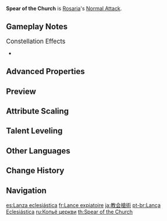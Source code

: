 {{Talent Infobox
|image         = Talent Spear of the Church.png
|character     = Rosaria
|type          = Normal Attack
|info          = '''Normal Attack'''<br />Performs up to 5 consecutive spear strikes.<br /><br />'''Charged Attack'''<br />Consumes a certain amount of Stamina to lunge forward, dealing damage to opponents along the way.<br /><br />'''Plunging Attack'''<br />Plunges from mid-air to strike the ground below, damaging opponents along the path and dealing [[AoE]] DMG upon impact.
|hit1          = 52.5–111.0%
|hit2          = 51.6–109.2%
|hit3          = 31.8–67.3%
|hit4          = 69.7–147.4%
|hit5          = 41.6–88.1%
|hit6          = 43–91.0%
|charged       = 136–289%
|chargedStamina= 25
|plunge        = 63.9–135.3%
|plungeLow     = 128–271%
|plungeHigh    = 160–338%
|scale_att1    = ATK
}}
'''Spear of the Church''' is [[Rosaria]]'s [[Normal Attack]].

==Gameplay Notes==
;<big>Constellation Effects</big>
*{{TalentNote|constellation|1|Unholy Revelation}}

==Advanced Properties==
{{Advanced Properties
|title   = Normal Attack 1-Hit
|gu      = 1U
|icdtag  = Normal Attack
|icdtype = 2.5s/3 Hits
|poise   = 48.8
|impulse = 3

|title2   = Normal Attack 2-Hit
|gu2      = 1U
|icdtag2  = Normal Attack
|icdtype2 = 2.5s/3 Hits
|poise2   = 48
|impulse2 = 3

|title3   = Normal Attack 3-Hit A
|gu3      = 1U
|icdtag3  = Normal Attack
|icdtype3 = 2.5s/3 Hits
|poise3   = 29.6
|impulse3 = 3

|title4   = Normal Attack 3-Hit B
|gu4      = 1U
|icdtag4  = Normal Attack
|icdtype4 = 2.5s/3 Hits
|poise4   = 29.6
|impulse4 = 3

|title5   = Normal Attack 4-Hit
|gu5      = 1U
|icdtag5  = Normal Attack
|icdtype5 = 2.5s/3 Hits
|poise5   = 64.8
|impulse5 = 4

|title6   = Normal Attack 5-Hit A
|gu6      = 1U
|icdtag6  = Normal Attack
|icdtype6 = 2.5s/3 Hits
|poise6   = 39.36
|impulse6 = 3

|title7   = Normal Attack 5-Hit B
|gu7      = 1U
|icdtag7  = Normal Attack
|icdtype7 = 2.5s/3 Hits
|poise7   = 39.36
|impulse7 = 6

|title8   = Charged Attack
|gu8      = 1U
|icdtag8  = Charged Attack
|icdtype8 = 0.5s
|poise8   = 120
|impulse8 = 5

|title9   = Plunging Attack Collision
|gu9      = 0U
|icdtag9  = none
|poise9   = 25
|impulse9 = 2

|title10   = Low Plunge
|gu10      = 1U
|icdtag10  = none
|poise10   = 100
|impulse10 = 4
|blunt10   = 1

|title11   = High Plunge
|gu11      = 1U
|icdtag11  = none
|poise11   = 150
|impulse11 = 7
|blunt11   = 1
}}

==Preview==
{{Preview
|file1    = Spear of the Church Normal Preview
|caption1 = Normal Attack

|file2    = Spear of the Church Charged Preview
|caption2 = Charged Attack

|file3    = Spear of the Church Plunge Preview
|caption3 = Plunging Attack
}}
{{clr}}

==Attribute Scaling==
{{Talent Scaling
|talentType=Normal Attack
|levels=11
|order=hit1,hit2,hit3,hit4,hit5,charged_title,charged,stamina,plunge_title,plunge,plungelow,plungehigh
|titles=1-Hit DMG (%),2-Hit DMG (%),3-Hit DMG (%),4-Hit DMG (%),5-Hit DMG (%),Charged Attack,Charged Attack DMG (%),Charged Attack Stamina Cost,Plunging Attack,Plunge DMG (%),Low Plunge DMG (%),High Plunge DMG (%)
|hit1_1=52.46
|hit1_2=56.73
|hit1_3=61
|hit1_4=67.1
|hit1_5=71.37
|hit1_6=76.25
|hit1_7=82.96
|hit1_8=89.67
|hit1_9=96.38
|hit1_10=103.7
|hit1_11=111.02
|hit2_1=51.6
|hit2_2=55.8
|hit2_3=60
|hit2_4=66
|hit2_5=70.2
|hit2_6=75
|hit2_7=81.6
|hit2_8=88.2
|hit2_9=94.8
|hit2_10=102
|hit2_11=109.2
|hit3_1=31.82×2
|hit3_2=34.41×2
|hit3_3=37×2
|hit3_4=40.7×2
|hit3_5=43.29×2
|hit3_6=46.25×2
|hit3_7=50.32×2
|hit3_8=54.39×2
|hit3_9=58.46×2
|hit3_10=62.9×2
|hit3_11=67.34×2
|hit4_1=69.66
|hit4_2=75.33
|hit4_3=81
|hit4_4=89.1
|hit4_5=94.77
|hit4_6=101.25
|hit4_7=110.16
|hit4_8=119.07
|hit4_9=127.98
|hit4_10=137.7
|hit4_11=147.42
|hit5_1=41.62+43
|hit5_2=45.01+46.5
|hit5_3=48.4+50
|hit5_4=53.24+55
|hit5_5=56.63+58.5
|hit5_6=60.5+62.5
|hit5_7=65.82+68
|hit5_8=71.15+73.5
|hit5_9=76.47+79
|hit5_10=82.28+85
|hit5_11=88.09+91
|charged_1=136.74
|charged_2=147.87
|charged_3=159
|charged_4=174.9
|charged_5=186.03
|charged_6=198.75
|charged_7=216.24
|charged_8=233.73
|charged_9=251.22
|charged_10=270.3
|charged_11=289.38
|stamina=25
|plunge_1=63.93
|plunge_2=69.14
|plunge_3=74.34
|plunge_4=81.77
|plunge_5=86.98
|plunge_6=92.92
|plunge_7=101.1
|plunge_8=109.28
|plunge_9=117.46
|plunge_10=126.38
|plunge_11=135.3
|plungelow_1=127.84
|plungelow_2=138.24
|plungelow_3=148.65
|plungelow_4=163.51
|plungelow_5=173.92
|plungelow_6=185.81
|plungelow_7=202.16
|plungelow_8=218.51
|plungelow_9=234.86
|plungelow_10=252.7
|plungelow_11=270.54
|plungehigh_1=159.68
|plungehigh_2=172.67
|plungehigh_3=185.67
|plungehigh_4=204.24
|plungehigh_5=217.23
|plungehigh_6=232.09
|plungehigh_7=252.51
|plungehigh_8=272.93
|plungehigh_9=293.36
|plungehigh_10=315.64
|plungehigh_11=337.92
}}

==Talent Leveling==
{{Talent Upgrade|Rosaria}}

==Other Languages==
{{Other Languages
|en      = Spear of the Church
|zhs     = 教会枪术
|zhs_rm  = Jiàohuì qiāngshù
|zht     = 教會槍術
|zht_rm  = Jiàohuì qiāngshù
|zh_tl   = Church's Spear
|ja      = 教会槍術
|ja_rm   = Kyoukai Soujutsu
|ja_tl   = Church Spearmanship
|ko      = 일반공격・성당 창술
|ko_rm   = Ilbangonggyeok - Seongdang Changsul
|ko_tl   = Normal Attack - Church Spearmanship
|es      = Lanza eclesiástica
|es_tl   = Ecclesiastical Spear
|fr      = Lance expiatoire
|fr_tl   = Expiatory Spear
|ru      = Копьё церкви
|ru_tl   = Spear of the Church
|th      = Spear of the Church
|vi      = Thương Thuật Giáo Hội
|vi_tl   = Church Spearmanship
|de      = Speer der Kathedrale
|de_tl   = Spear of the Cathedral
|id      = Spear of the Church
|pt      = Lança Eclesiástica
|pt_tl   = Ecclesiastical Spear
|tr      = Kilisenin Mızrağı
|tr_tl   = 
|it      = Lancia della Chiesa
|it_tl   = Spear of the Church
}}

==Change History==
{{Change History|1.4}}

==Navigation==
{{Talent Navbox|Rosaria}}

[[es:Lanza eclesiástica]]
[[fr:Lance expiatoire]]
[[ja:教会槍術]]
[[pt-br:Lança Eclesiástica]]
[[ru:Копьё церкви]]
[[th:Spear of the Church]]